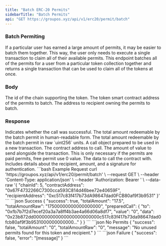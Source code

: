 ```yaml
---
title: "Batch ERC-20 Permits"
sidebarTitle: "Batch Permits"
api: "GET https://groupos.xyz/api/v1/erc20/permit/batch"
---
```


### Batch Permiting

If a particular user has earned a large amount of permits, it may be easier to batch them together. This way, the user only needs to execute a single transaction to claim all of their available permits. This endpoint batches all of the permits for a user from a particular token collection together and returns a single transaction that can be used to claim all of the tokens at once.

### Body

<ParamField body="chainId" type="number" required>
  The id of the chain supporting the token.
</ParamField>

<ParamField body="contractAddress" type="string" required>
  The token smart contract address of the permits to batch.
</ParamField>

<ParamField body="recipientAddress" type="string" required>
  The address to recipient owning the permits to batch.
</ParamField>

### Response

<ResponseField name="success" type="boolean">
  Indicates whether the call was successful.
</ResponseField>
<ResponseField name="totalAmount" type="string">
  The total amount redeemable by the batch permit in human-readable form.
</ResponseField>
<ResponseField name="totalAmountRaw" type="string">
  The total amount redeemable by the batch permit in raw `uint256` units.
</ResponseField>
<ResponseField name="preparedCall" type="object">
  A call object prepared to be used in a new transaction.
  <Expandable title="object">
    <ResponseField name="to" type="string">
      The contract address to call.
    </ResponseField>
    <ResponseField name="value" type="string">
      The amount of value to send alongside the transaction. This is only
      necessary if the permits are paid permits, free permit use 0 value.
    </ResponseField>
    <ResponseField name="data" type="string">
      The data to call the contract with. Includes details about the recipient,
      amount, and a signature for authentication.
    </ResponseField>
  </Expandable>
</ResponseField>

<RequestExample>
  ```bash Example Request
  curl 'https://groupos.xyz/api/v1/erc20/permit/batch' \
  --request GET \
  --header 'Content-Type: application/json' \
  --header 'Authorization: Bearer <token>' \
  --data-raw '{
      "chainId": 5,
      "contractAddress": "0x67F4732266C7300cca593C814d46bee72e40659F",
      "recipientAddress": "0xc517c83f417b73dA98647dad0FCB80af9f3b9531"
  }'
  ```
</RequestExample>

<ResponseExample>
  ```json Success
  {
    "success": true,
    "totalAmount": "17.5",
    "totalAmountRaw": "17500000000000000000",
    "preparedCall": {
      "to": "0xfb7b7f2d7ecef20a3a7a8ff4b3ae4a66d06a8df7",
      "value": "0",
      "data": "0x23b872dd000000000000000000000000c517c83f417b73da98647dad0fcb80af9f3b9531000000000000..."
    }
  }
  ```
  ```json No Permits
  {
    "success": false,
    "totalAmount": "0",
    "totalAmountRaw": "0",
    "message": "No unused permits found for this token and recipient."
  }
  ```
  ```json Failure
  {
    "success": false,
    "error": "[message]"
  }
  ```
</ResponseExample>
